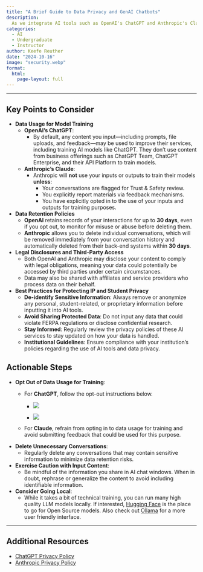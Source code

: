 ```yaml
---
title: "A Brief Guide to Data Privacy and GenAI Chatbots"
description: 
  As we integrate AI tools such as OpenAI's ChatGPT and Anthropic's Claude into our teaching and research, it's crucial to understand how these platforms handle the data we provide. This is particularly important concerning our intellectual property (IP) and compliance with FERPA regulations on student privacy.
categories:
  - AI
  - Undergraduate
  - Instructor
author: Keefe Reuther
date: "2024-10-16"
image: "security.webp"
format: 
  html:
    page-layout: full
---
```


------------------------------------------------------------------------

## Key Points to Consider

-   **Data Usage for Model Training**
    -   **OpenAI's ChatGPT**:
        -   By default, any content you input—including prompts, file uploads, and feedback—may be used to improve their services, including training AI models like ChatGPT. They don’t use content from business offerings such as ChatGPT Team, ChatGPT Enterprise, and their API Platform to train models.
    -   **Anthropic's Claude**:
        -   Anthropic will **not** use your inputs or outputs to train their models **unless**:
            -   Your conversations are flagged for Trust & Safety review.
            -   You explicitly report materials via feedback mechanisms.
            -   You have explicitly opted in to the use of your inputs and outputs for training purposes.
-   **Data Retention Policies**
    -   **OpenAI** retains records of your interactions for up to **30 days**, even if you opt out, to monitor for misuse or abuse before deleting them.
    -   **Anthropic** allows you to delete individual conversations, which will be removed immediately from your conversation history and automatically deleted from their back-end systems within **30 days**.
-   **Legal Disclosures and Third-Party Access**
    -   Both OpenAI and Anthropic may disclose your content to comply with legal obligations, meaning your data could potentially be accessed by third parties under certain circumstances.
    -   Data may also be shared with affiliates and service providers who process data on their behalf.
-   **Best Practices for Protecting IP and Student Privacy**
    -   **De-identify Sensitive Information**: Always remove or anonymize any personal, student-related, or proprietary information before inputting it into AI tools.
    -   **Avoid Sharing Protected Data**: Do not input any data that could violate FERPA regulations or disclose confidential research.
    -   **Stay Informed**: Regularly review the privacy policies of these AI services to stay updated on how your data is handled.
    -   **Institutional Guidelines**: Ensure compliance with your institution's policies regarding the use of AI tools and data privacy.

## Actionable Steps

-   **Opt Out of Data Usage for Training**:
    -   For **ChatGPT**, follow the opt-out instructions below.

        -   ![](privacy1.png)

        -   ![](privacy2.png)

    -   For **Claude**, refrain from opting in to data usage for training and avoid submitting feedback that could be used for this purpose.
-   **Delete Unnecessary Conversations**:
    -   Regularly delete any conversations that may contain sensitive information to minimize data retention risks.
-   **Exercise Caution with Input Content**:
    -   Be mindful of the information you share in AI chat windows. When in doubt, rephrase or generalize the content to avoid including identifiable information.
-   **Consider Going Local**:
    -   While it takes a bit of technical training, you can run many high quality LLM models locally. If interested, [Hugging Face](https://huggingface.co) is the place to go for Open Source models. Also check out [Ollama](https://ollama.com/) for a more user friendly interface.

------------------------------------------------------------------------

## Additional Resources

-   [ChatGPT Privacy Policy](https://openai.com/policies/row-privacy-policy/)
-   [Anthropic Privacy Policy](https://www.anthropic.com/legal/privacy)
